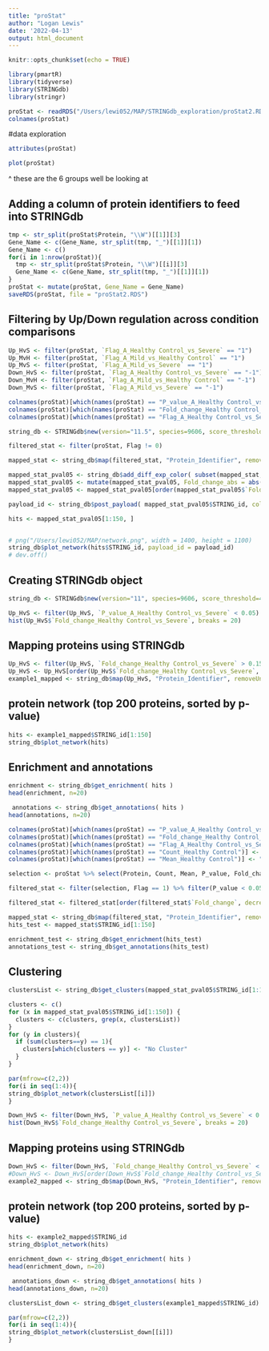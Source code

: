 ```yaml
---
title: "proStat"
author: "Logan Lewis"
date: '2022-04-13'
output: html_document
---
```


```r
knitr::opts_chunk$set(echo = TRUE)
```

```r
library(pmartR)
library(tidyverse)
library(STRINGdb)
library(stringr)
```

```r
proStat <- readRDS("/Users/lewi052/MAP/STRINGdb_exploration/proStat2.RDS")
colnames(proStat)
```

#data exploration

```r
attributes(proStat)
```

```r
plot(proStat)
```
^ these are the 6 groups well be looking at

## Adding a column of protein identifiers to feed into STRINGdb

```r
tmp <- str_split(proStat$Protein, "\\W")[[1]][3]
Gene_Name <- c(Gene_Name, str_split(tmp, "_")[[1]][1])
Gene_Name <- c()
for(i in 1:nrow(proStat)){
  tmp <- str_split(proStat$Protein, "\\W")[[i]][3]
  Gene_Name <- c(Gene_Name, str_split(tmp, "_")[[1]][1])
}
proStat <- mutate(proStat, Gene_Name = Gene_Name)
saveRDS(proStat, file = "proStat2.RDS")
```

## Filtering by Up/Down regulation across condition comparisons

```r
Up_HvS <- filter(proStat, `Flag_A_Healthy Control_vs_Severe` == "1")
Up_MvH <- filter(proStat, `Flag_A_Mild_vs_Healthy Control` == "1")
Up_MvS <- filter(proStat, `Flag_A_Mild_vs_Severe` == "1")
Down_HvS <- filter(proStat, `Flag_A_Healthy Control_vs_Severe` == "-1")
Down_MvH <- filter(proStat, `Flag_A_Mild_vs_Healthy Control` == "-1")
Down_MvS <- filter(proStat, `Flag_A_Mild_vs_Severe` == "-1")
```

```r
colnames(proStat)[which(names(proStat) == "P_value_A_Healthy Control_vs_Severe")] <- "P_value"
colnames(proStat)[which(names(proStat) == "Fold_change_Healthy Control_vs_Severe")] <- "Fold_change"
colnames(proStat)[which(names(proStat) == "Flag_A_Healthy Control_vs_Severe")] <- "Flag"

string_db <- STRINGdb$new(version="11.5", species=9606, score_threshold=400, input_directory="/Users/lewi052/MAP/STRINGdb_exploration/STRINGdb_cache")

filtered_stat <- filter(proStat, Flag != 0)

mapped_stat <- string_db$map(filtered_stat, "Protein_Identifier", removeUnmappedRows = TRUE )

mapped_stat_pval05 <- string_db$add_diff_exp_color( subset(mapped_stat, P_value<0.05), logFcColStr="Fold_change" )
mapped_stat_pval05 <- mutate(mapped_stat_pval05, Fold_change_abs = abs(mapped_stat_pval05$Fold_change))
mapped_stat_pval05 <- mapped_stat_pval05[order(mapped_stat_pval05$`Fold_change_abs`, decreasing = T), ]

payload_id <- string_db$post_payload( mapped_stat_pval05$STRING_id, colors=mapped_stat_pval05$color )

hits <- mapped_stat_pval05[1:150, ]


# png("/Users/lewi052/MAP/network.png", width = 1400, height = 1100)
string_db$plot_network(hits$STRING_id, payload_id = payload_id)
# dev.off()
```

## Creating STRINGdb object

```r
string_db <- STRINGdb$new(version="11", species=9606, score_threshold=400, input_directory="/Users/lewi052/MAP/STRINGdb_exploration/STRINGdb_cache")
```

```r
Up_HvS <- filter(Up_HvS, `P_value_A_Healthy Control_vs_Severe` < 0.05)
hist(Up_HvS$`Fold_change_Healthy Control_vs_Severe`, breaks = 20)
```


## Mapping proteins using STRINGdb

```r
Up_HvS <- filter(Up_HvS, `Fold_change_Healthy Control_vs_Severe` > 0.15)
Up_HvS <- Up_HvS[order(Up_HvS$`Fold_change_Healthy Control_vs_Severe`, decreasing = T), ]
example1_mapped <- string_db$map(Up_HvS, "Protein_Identifier", removeUnmappedRows = TRUE )
```
## protein network (top 200 proteins, sorted by p-value)

```r
hits <- example1_mapped$STRING_id[1:150]
string_db$plot_network(hits)
```
## Enrichment and annotations

```r
enrichment <- string_db$get_enrichment( hits )
head(enrichment, n=20)
```
```r
 annotations <- string_db$get_annotations( hits )
head(annotations, n=20)
```

```r
colnames(proStat)[which(names(proStat) == "P_value_A_Healthy Control_vs_Severe")] <- "P_value"
colnames(proStat)[which(names(proStat) == "Fold_change_Healthy Control_vs_Severe")] <- "Fold_change"
colnames(proStat)[which(names(proStat) == "Flag_A_Healthy Control_vs_Severe")] <- "Flag"
colnames(proStat)[which(names(proStat) == "Count_Healthy Control")] <- "Count"
colnames(proStat)[which(names(proStat) == "Mean_Healthy Control")] <- "Mean"

selection <- proStat %>% select(Protein, Count, Mean, P_value, Fold_change, Flag, Protein_Identifier)

filtered_stat <- filter(selection, Flag == 1) %>% filter(P_value < 0.05)

filtered_stat <- filtered_stat[order(filtered_stat$`Fold_change`, decreasing = T), ]

mapped_stat <- string_db$map(filtered_stat, "Protein_Identifier", removeUnmappedRows = TRUE )
hits_test <- mapped_stat$STRING_id[1:150]

enrichment_test <- string_db$get_enrichment(hits_test)
annotations_test <- string_db$get_annotations(hits_test)
```

## Clustering

```r
clustersList <- string_db$get_clusters(mapped_stat_pval05$STRING_id[1:150])
```

```r
clusters <- c()
for (x in mapped_stat_pval05$STRING_id[1:150]) {
  clusters <- c(clusters, grep(x, clustersList))
}
for (y in clusters){
  if (sum(clusters==y) == 1){
    clusters[which(clusters == y)] <- "No Cluster"
  }
}
```


```r
par(mfrow=c(2,2))
for(i in seq(1:4)){
string_db$plot_network(clustersList[[i]])
}
```

```r
Down_HvS <- filter(Down_HvS, `P_value_A_Healthy Control_vs_Severe` < 0.05)
hist(Down_HvS$`Fold_change_Healthy Control_vs_Severe`, breaks = 20)
```


## Mapping proteins using STRINGdb

```r
Down_HvS <- filter(Down_HvS, `Fold_change_Healthy Control_vs_Severe` < -0.65)
#Down_HvS <- Down_HvS[order(Down_HvS$`Fold_change_Healthy Control_vs_Severe`), ]
example2_mapped <- string_db$map(Down_HvS, "Protein_Identifier", removeUnmappedRows = TRUE )
```
## protein network (top 200 proteins, sorted by p-value)

```r
hits <- example2_mapped$STRING_id
string_db$plot_network(hits)
```
```r
enrichment_down <- string_db$get_enrichment( hits )
head(enrichment_down, n=20)
```

```r
 annotations_down <- string_db$get_annotations( hits )
head(annotations_down, n=20)
```

```r
clustersList_down <- string_db$get_clusters(example1_mapped$STRING_id)
```

```r
par(mfrow=c(2,2))
for(i in seq(1:4)){
string_db$plot_network(clustersList_down[[i]])
}
```